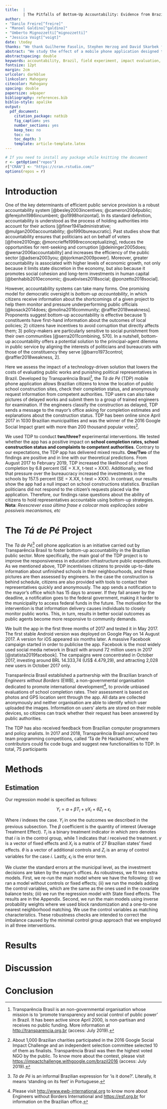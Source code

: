 ```yaml
---
title:  |
        | The Pitfalls of Bottom-Up Accountability: Evidence from Brazil
author: 
- "Danilo Freire[^freire]"
- "Manoel Galdino[^galdino]"
- "Umberto Mignozzetti[^mignozzetti]"
- "Jessica Voigt[^voigt]"
date: \today
thanks: "We thank Guilherme Fasolin, Stephen Herzog and David Skarbek for their helpful comments. We are specially grateful to the staff of Transparência Brasil for their excellent research and technical assistance. Replication data and code are available at <http://github.com/umbertomignozzetti/tdp-accountability>."
abstract: "We study the effect of a mobile phone application designed to increase citizens' ability to monitor public works in Brazil. The app allowed individuals to find delayed school constructions in XXX Brazilian cities and send anonymous messages to politicians requestions information about construction delays and expected completion times. Our results show that the app has a null impact on the completion times subsequently reported by the municipalities. Additionally, we find that few politicians reacted to citizens' requests. These findings suggest it is difficult to motivate bottom-up accountability in new democracies, especially when politicians are unresponsive to non-electoral pressures. This paper has implications for the design of bottom-up accountability mechanisms."
abstractspacing: double
keywords: accountability, Brazil, field experiment, impact evaluation, state capacity, technology
fontsize: 12pt
margin: 2cm
urlcolor: darkblue
linkcolor: Mahogany
citecolor: Mahogany
spacing: double
papersize: a4paper
bibliography: references.bib
biblio-style: apalike
output:
  pdf_document:
    citation_package: natbib
    fig_caption: yes
    number_sections: yes
    keep_tex: no
    toc: no
    toc_depth: 3
    template: article-template.latex
---
```


```r
# If you need to install any package while knitting the document
r <- getOption("repos")
r["CRAN"] <- "https://cran.rstudio.com/"
options(repos = r)
```

[^freire]: Postdoctoral Research Associate, The Political Theory Project, Brown University, Providence, RI 02912, USA, <danilofreire@brown.edu>, <http://danilofreire.github.io>.

[^galdino]: Executive Diretor, Transparência Brazil, São Paulo, SP, Brazil, [mcz.fea@gmail.com](mailto:mcz.fea@gmail.com), <https://www.transparencia.org.br>.

[^mignozzetti]: School of International Relations, Fundação Getulio Vargas, São Paulo, SP, Brazil and Wilf Family Department of Politics, NYU, NY, USA, [umberto.mig@nyu.edu](mailto:umberto.mig@nyu.edu), <http://umbertomig.com>. Corresponding author.

[^voigt]: Data Scientist, Transparência Brasil, São Paulo, SP, Brazil, [voigt.jessica@gmail.com](mailto:voigt.jessica@gmail.com), <https://www.linkedin.com/in/voigtjessica>.

\newpage

# Introduction
\label{sec:intro}

One of the key determinants of efficient public service provision is a robust accountability system [@besley2003incentives; @cameron2004public; @ferejohn1986incumbent; @o1998horizontal]. In its standard definition, accountability is understood as the process of holding authorities into account for their actions [@finer1941administrative; @mulgan2000accountability; @o1990bureaucratic]. Past studies show that accountability ensures that politicians act on behalf of voters [@freire2010ngp; @moncrieffe1998reconceptualizing], reduces the opportunities for rent-seeking and corruption [@deininger2005does; @wenar2006accountability] and increases the efficiency of the public sector [@adsera2003you; @bjorkman2009power]. Moreover, greater accountability is associated with higher levels of economic growth, not only because it limits state discretion in the economy, but also because it promotes social cohesion and long-term investments in human capital [@benhabib2010economic; @suebvises2018social; @ponzetto2018social].

However, accountability systems can take many forms. One promising model for democratic oversight is _bottom-up accountability_, in which citizens receive information about the shortcomings of a given project to help them monitor and pressure underperforming public officials [@kosack2014does; @molina2016community; @raffler2018weakness]. Proponents suggest bottom-up accountability is effective because 1) constituents have first-hand information about the outcomes of local policies; 2) citizens have incentives to avoid corruption that directly affects them; 3) policy-makers are particularly sensitive to social punishment from their own communities [@serra2011combining, 570]. In a nutshell, bottom-up accountability offers a potential solution to the principal-agent dilemma in public service by aligning the interests of politicians and bureaucrats with those of the constituency they serve [@barro1973control; @raffler2018weakness, 2].

Here we assess the impact of a technology-driven solution that lowers the costs of evaluating public works and punishing political representatives in Brazil. Developed by Transparência Brasil[^transparencia], the _Tá de Pé_ (TDP) mobile phone application allows Brazilian citizens to know the location of public school construction sites, check their completion status, and anonymously request information from competent authorities. TDP users can also take pictures of delayed works and submit them to a group of trained engineers for examination. If the engineers classify the construction as delayed, TDP sends a message to the mayor's office asking for completion estimates and explanations about the construction status. TDP has been online since April 2017 in 1030 Brazilian municipalities and was the winner of the 2016 Google Social Impact grant with more than 200 thousand popular votes[^google].

[^transparencia]: Transparência Brasil is an non-governmental organisation whose mission is to 'promote transparency and social control of public power' in Brazil. It has been active since April 2000, is non-partisan and receives no public funding. More information at <http://transparencia.org.br> (access: July 2019).  

[^google]: About 1,000 Brazilian charities participated in the 2016 Google Social Impact Challenge and an independent selection committee selected 10 of them as finalists. Transparência Brasil was then the highest voted NGO by the public. To know more about the contest, please visit <https://impactchallenge.withgoogle.com/brazil2016> (access: July 2019). 

We used TDP to conduct **two/three?** experimental interventions. We tested whether the app has a positive impact on **school completion rates, school construction status and complaints to competent authorities**. Contrary to our expectations, the TDP app has delivered mixed results. **One/Two** of the findings are positive and in line with our theoretical predictions. From August 2017 to February 2019, TDP increased the likelihood of school completion by 6.8 percent (SE = X.X, t-test = XXX). Additionally, we find that pressure over the bureaucracy increased the investments in the schools by 157.5 percent (SE = X.XX, t-test = XXX). In contrast, our results show the app had a null impact on school constructions statistics. Brazilian politicians did not respond to the citizen's requests placed via the application. Therefore, our findings raise questions about the ability of citizens to hold representatives accountable using bottom-up strategies. **Nota**: _Reescrever essa última frase e colocar mais explicações sobre possíveis mecanismos, etc_    

# The _Tá de Pé_ Project \label{sec:tdp}

The _Tá de Pé_[^tdp] cell phone application is an initiative carried out by Transparência Brasil to foster bottom-up accountability in the Brazilian public sector. More specifically, the main goal of the TDP project is to improve the responsiveness in education infrastructure public expenditures. As we mentioned above, TDP incentivises citizens to provide up-to-date information about unfinished schools in their neighbourhoods, and these pictures are then assessed by engineers. In the case the construction is behind schedule, citizens are also provided with tools to contact their representatives quickly and anonymously. The app sends a notification to the mayor's office which has 15 days to answer. If they fail answer by the deadline, a notification goes to the federal government, making it harder to the municipality to access federal funds in the future. The motivation for the intervention is that information delivery causes individuals to closely monitor public works. This, in turn, results in better social outcomes as public agents become more responsive to community demands. 

[^tdp]: _Tá de Pé_ is an informal Brazilian expression for 'is it done?'. Literally, it means 'standing on its feet' in Portuguese.

We built the app in the first three months of 2017 and tested it in May 2017. The first stable Android version was deployed on Google Play on 14 August 2017. A version for iOS appeared six months later. A massive Facebook campaign started in order to publicise the app. Facebook is the most widely used social media network in Brazil with around 72 million users in 2017 [@statista2019facebook]. The campaigns were concentrated in October 2017, investing around BRL 14.333,74 (US$ 4.479,29), and attracting 2,028 new users in October 2017 only.

\vspace{.2cm}

\begin{figure}
     \begin{minipage}[t]{.3\textwidth}
       \centering
       \includegraphics[scale=0.25]{tdp03.jpg}
       \label{}
     \end{minipage}
     \hfill
     \begin{minipage}[t]{.3\textwidth}
       \centering
       \includegraphics[scale=0.25]{tdp01.jpg}
     \end{minipage}
     \hfill
     \begin{minipage}[t]{.3\textwidth}
       \centering
       \includegraphics[scale=0.25]{tdp02.jpg}
     \end{minipage}
\caption{The \textit{Tá de Pé} mobile phone application. The first image presents a list of the closest school construction sites. The second image shows that a school construction is delayed by 9 months. The last image shows how citizens can add information to the photos they submit via the app.} 
\label{fig:screenshots}
\end{figure}

Transparência Brasil established a partnership with the Brazilian branch of _Engineers without Borders_ (EWB), a non-governmental organisation dedicated to promote international development[^ewb], to provide unbiased evaluations of school completion rates. Their assessment is based on photos and GPS location sent through the app. All data are collected anonymously and neither organisation are able to identify which user uploaded the images. Information on users' alerts are stored on their mobile devices, so citizens can track whether their request has been answered by public authorities. 

[^ewb]: Please visit <http://www.ewb-international.org> to know more about Engineers without Borders International and <https://esf.org.br> for information on the Brazilian office.

The TDP has also received feedback from Brazilian computer programmers and policy analists. In 2017 and 2018, Transparência Brasil announced two team programming competitions, called 'Tá de Pé Hackathons', where contributors could fix code bugs and suggest new functionalities to TDP. In total, 75 participants 

# Methods
\label{sec:methods}

## Estimation
\label{sub:estimation}

Our regression model is specified as follows:

$$Y_{i} = \alpha + \beta T_{i} + \gamma X_{i} + \theta Z_i + \epsilon_{i} $$

Where $i$ indexes the case. $Y_i$ in one the outcomes we described in the previous subsection. The $\beta$ coefficient is the quantity of interest (Average Treatment Effect). $T_i$ is a binary treatment indicator in which zero denotes that $i$ is in the control group, while 1 indicates that $i$ received the treatment. $\gamma$ is a vector of fixed effects and $X_i$ is a matrix of 27 Brazilian states' fixed effects. $\theta$ is a vector of additional controls and $Z_i$ is an array of control variables for the case $i$. Lastly, $\epsilon_i$ is the error term.

We cluster the standard errors at the municipal level, as the investment decisions are taken by the mayor’s offices.
As robustness, we fit two extra models. First, we re-run the main model where we have the following: (i) we ran a model without controls or fixed effects; (ii) we run the models adding the control variables, which are the same as the ones used in the covariate balance tests; (iii) we run the regression model with State fixed effects. The results are in the Appendix.
Second, we run the main models using inverse probability weights where we used block randomization and a one-to-one nearest neighborhood matching. We use the control variables as matching characteristics. These robustness checks are intended to correct the imbalance caused by the minimal control group approach that we employed in all three interventions.

# Results
\label{sec:results}

# Discussion
\label{sec:discussion}

# Conclusion
\label{sec:conclusion}



\newpage
\setlength{\parindent}{0cm}
\setlength{\parskip}{5pt}
